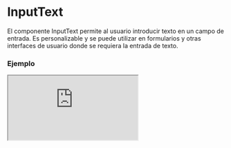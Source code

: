 
# InputText

El componente InputText permite al usuario introducir texto en un campo de entrada. Es personalizable y se puede utilizar en formularios y otras interfaces de usuario donde se requiera la entrada de texto.

### Ejemplo

<Iframe src="https://fenextjs-component-storybook.vercel.app/iframe.html?args=&id=input-inputtext--index&viewMode=story" />

### Importacion

Para importar el componente InputText, se puede hacer desde fenextjs

```tsx copy
import { InputText } from "fenextjs";
```

### Parametros

| Parametro | Tipo | Requerido | Default | Descripcion |
| --------- | ---- | --------- | ------- | ----------- |
| id | any | no | '' | ID del campo de entrada. |
| name | any | no | '' | Nombre del campo de entrada. |
| datalist | any | no | undefined | Nombre del datalist para el campo de entrada. |
| validator | FenextjsValidatorClass | no | undefined | Clase de validador de Fenextjs para la validación de la entrada. |
| label | any | no | '' | Texto de etiqueta que se muestra para el campo de entrada. |
| placeholder | string | no | '' | Texto que se muestra en el campo de entrada cuando está vacío. |
| placeholderFocus | string | no | undefined | Texto de marcador de posición que se muestra cuando el campo tiene foco. |
| defaultValue | string \| undefined \| null | no | undefined | Valor predeterminado para establecer en el campo de entrada. |
| value | string \| undefined \| null | no | undefined | Valor a establecer en el campo de entrada. |
| type | 'text' \| 'search' \| 'tel' \| 'url' \| 'password' \| 'number' \| 'textarea' | no | 'text' | Tipo de entrada del campo (texto, número, contraseña, etc.). |
| onChange | function | no | () =\> \{\} | Función que se llama cuando cambia el valor de entrada. |
| onBlur | function | no | () =\> \{\} | Función que se llama cuando el campo pierde el foco. |
| onEnter | function | no | () =\> \{\} | Función que se llama cuando se presiona la tecla Enter. |
| onChangeValidate | function | no | async (e: string) =\> e | Función para la validación personalizada de la entrada. |
| props | any | no | undefined | Propiedades adicionales para pasar al componente de entrada. |
| icon | any | no | \<\>\</\> | Icono que se muestra dentro del campo de entrada. |
| iconPos | 'left' \| 'right' | no | 'right' | Posición del icono dentro del campo de entrada. |
| extraInContentInput | any | no | \<\>\</\> | Contenido adicional para mostrar dentro del contenedor del campo de entrada. |
| extraInLabel | any | no | \<\>\</\> | Contenido adicional para mostrar dentro de la etiqueta del campo. |
| disabled | boolean | no | false | Indica si el campo de entrada está deshabilitado. |
| showIcon | boolean | no | true | Indica si se debe mostrar el icono en el campo de entrada. |
| className | string | no | '' | Clase CSS para el componente de entrada. |
| error | ErrorFenextjs | no | undefined | Texto de error del campo de entrada. |
| errorWithIsChange | boolean | no | true | Mostrar error si ha cambiado. |
| optional | boolean | no | false | Indica si el campo es opcional. |
| optionalText | string | no | '(optional)' | Texto opcional para el campo de entrada. |
| required | boolean | no | false | Indica si el campo es obligatorio. |
| requiredText | string | no | '*' | Texto para indicar que el campo es obligatorio. |
| loader | boolean | no | false | Indica si debe mostrarse un cargador. |
| isChange | boolean \| undefined | no | undefined | Indica si el valor ha cambiado. |
| useLoader | boolean | no | true | Indica si se debe usar el cargador. |
| inputMode | 'none' \| 'text' \| 'tel' \| 'url' \| 'email' \| 'numeric' \| 'decimal' \| 'search' \| undefined | no | undefined | Modo de entrada del campo. |
| autoComplete | boolean | no | false | Indica si se debe habilitar la autocompletación. |
| onKeyDown | function | no | undefined | Función para manejar eventos de tecla presionada. |
| onWheel | function | no | undefined | Función para manejar eventos de rueda del mouse. |
| maxLength | number | no | undefined | Longitud máxima para el campo de entrada. |
| regExp | RegExp | no | undefined | Expresión regular para validar la entrada. |
| regExpReplace | string | no | '' | Cadena de reemplazo para la expresión regular. |
| parseText | (data: string) =\> string | no | undefined | Función para analizar el texto de entrada. |
| onChangeEvent | (e: InputTextChangeEvent) =\> void | no | undefined | Función para manejar el evento de cambio del campo de entrada. |

### Storybook

Para ver el storybook del componente lo puede hacer con este [link](https://fenextjs-component-storybook.vercel.app/?path=/story/input-inputtext--index)

### Usos

- Básico

```tsx copy
<InputText />
```

- InputText con valor predeterminado

```tsx copy
<InputText defaultValue="Texto de ejemplo" />
```

- InputText con placeholder

```tsx copy
<InputText placeholder="Escribe algo..." />
```

- InputText deshabilitado

```tsx copy
<InputText disabled={true} />
```

- InputText en estado de error

```tsx copy
<InputText error={new ErrorFenextjs({code: ErrorCode.ERROR, message: "Campo requerido"})} />
```

- InputText con autocompletado

```tsx copy
<InputText autoComplete={true} />
```

- InputText con expresión regular

```tsx copy
<InputText regExp={/^[a-zA-Z]*$/} regExpReplace="*" />
```

- InputText con evento onKeyDown

```tsx copy
<InputText onKeyDown={(e) => console.log(e.key)} />
```

- InputText con cargador

```tsx copy
<InputText loader={true} />
```

